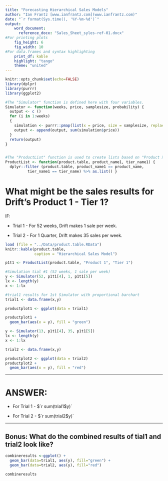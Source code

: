 ```yaml
---
title: "Forecasting Hierarchical Sales Models"
author: "Ian Frantz [www.ianfrantz.com](www.ianfrantz.com)"
date: "`r format(Sys.time(), '%Y-%m-%d')`"
output:
    word_document:
      reference_docx: "Sales_Sheet_syles-ref-01.docx"
#For printing plots
    fig_height: 6
    fig_width: 10
#For data.frames and syntax highlighting
    print_df: kable
    highlight: "tango"
    theme: "united"
---
```

```r
knitr::opts_chunk$set(echo=FALSE)
library(dplyr)
library(purrr)
library(ggplot2)
```

```r
#The "Simulator" function is defined here with four variables. 
Simulator <- function(weeks, price, samplesize, probability) {
  output <- c ()
  for (i in 1:weeks)
  {
    simulation <- purrr::pmap(list(x = price, size = samplesize, replace = TRUE,  prob = probability), sample)
    output <- append(output, sum(simulation$price))
  }
  return(output)
}


#The "ProductList" function is used to create lists based on "Product X" and "Tier X" data.frames 
ProductList <- function(product.table, product_name1, tier_name1) {
  dplyr::filter (product.table, product_name1 == product_name, 
          tier_name1 == tier_name) %>% as.list() }

```


# What might be the sales results for Drift's Product 1 - Tier 1?

IF:

* Trial 1 - For 52 weeks, Drift makes 1 sale per week.

* Trial 2 - For 1 Quarter, Drift makes 35 sales per week.

```r
load (file = "../Data/product.table.RData")
knitr::kable(product.table,
             caption = "Hierarchical Sales Model")
```

```r
p1t1 <- ProductList(product.table, "Product 1", "Tier 1")
```

```r
#Simulation tial #1 (52 weeks, 1 sale per week)
y <- Simulator(52, p1t1[4], 1, p1t1[5])
lx <- length(y)
x <- 1:lx

#trial1 results for 1st Simulator with proportional barchart
trial1 <- data.frame(x,y)

productplot1 <- ggplot(data = trial1)

productplot1 + 
  geom_bar(aes(x = y), fill = "green")

```

```r
y <- Simulator(13, p1t1[4], 35, p1t1[5])
lx <- length(y)
x <- 1:lx

trial2 <- data.frame(x,y)

productplot2 <- ggplot(data = trial2) 
productplot2 + 
  geom_bar(aes(x = y), fill = "red")
```


***

# ANSWER: 

* For Trial 1 - $`r sum(trial1$y)`

* For Trial 2 - $`r sum(trial2$y)`

***
## Bonus: What do the combined results of tial1 and trial2 look like?

```r
combineresults <-ggplot() + 
  geom_bar(data=trial1, aes(y), fill="green") + 
  geom_bar(data=trial2, aes(y), fill="red")

combineresults

```
